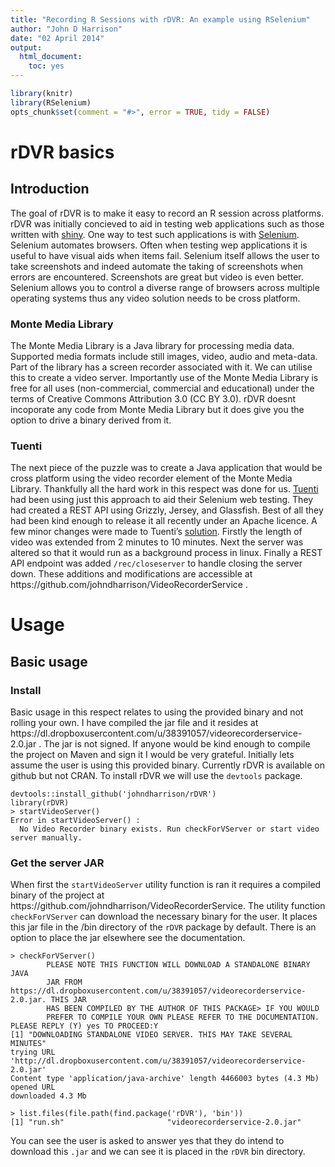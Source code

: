 ```yaml
---
title: "Recording R Sessions with rDVR: An example using RSelenium"
author: "John D Harrison"
date: "02 April 2014"
output:
  html_document:
    toc: yes
---
```


<!--
%\VignetteEngine{knitr::knitr}
%\VignetteIndexEntry{rDVR basics}
-->

```r
library(knitr)
library(RSelenium)
opts_chunk$set(comment = "#>", error = TRUE, tidy = FALSE)
```

# rDVR basics

## Introduction

The goal of rDVR is to make it easy to record an R session across platforms. rDVR was initially concieved to aid in testing web applications such as those written with [shiny](http://www.rstudio.com/shiny/). One way to test such applications is with [Selenium](http://docs.seleniumhq.org/). Selenium automates browsers. Often when testing wep applications it is useful to have visual aids when items fail. Selenium itself allows the user to take screenshots and indeed automate the taking of screenshots when errors are encountered. Screenshots are great but video is even better. Selenium allows you to control a diverse range of browsers across multiple operating systems thus any video solution needs to be cross platform.

### Monte Media Library

The Monte Media Library is a Java library for processing media data. Supported media formats include still images, video, audio and meta-data. Part of the library has a screen recorder associated with it. We can utilise this to create a video server. Importantly use of the Monte Media Library is free for all uses (non-commercial, commercial and educational) under the terms of Creative Commons Attribution 3.0 (CC BY 3.0). rDVR doesnt incoporate any code from Monte Media Library but it does give you the option to drive a binary derived from it. 

### Tuenti

The next piece of the puzzle was to create a Java application that would be cross platform using the video recorder element of the Monte Media Library. Thankfully all the hard work in this respect was done for us. [Tuenti](http://corporate.tuenti.com/en/dev/blog/video-recordings-of-browser-tests) had been using just this approach to aid their Selenium web testing. They had created a REST API using 
Grizzly, Jersey, and Glassfish. Best of all they had been kind enough to release it all recently under an Apache licence.
A few minor changes were made to Tuenti's [solution](https://github.com/tuenti/VideoRecorderService). Firstly the length of video was extended from 2 minutes to 10 minutes. Next the server was altered so that it would run as a background process in linux. Finally a REST API endpoint was added `/rec/closeserver` to handle closing the server down. These additions and modifications are accessible at https://github.com/johndharrison/VideoRecorderService .

# Usage

## Basic usage

### Install
Basic usage in this respect relates to using the provided binary and not rolling your own. I have compiled the jar file and it resides at https://dl.dropboxusercontent.com/u/38391057/videorecorderservice-2.0.jar . The jar is not signed. If anyone would be kind enough to compile the project on Maven and sign it I would be very grateful. Initially lets assume the user is using this provided binary. Currently rDVR is available on github but not CRAN. To install rDVR we will use the `devtools` package.

```
devtools::install_github('johndharrison/rDVR')
library(rDVR)
> startVideoServer()
Error in startVideoServer() : 
  No Video Recorder binary exists. Run checkForVServer or start video server manually.

```
### Get the server JAR
When first the `startVideoServer` utility function is ran it requires a compiled binary of the project at https://github.com/johndharrison/VideoRecorderService. The utility function `checkForVServer` can download the necessary binary for the user. It places this jar file in the /bin directory of the `rDVR` package by default. There is an option to place the jar elsewhere see the documentation. 

```
> checkForVServer()
        PLEASE NOTE THIS FUNCTION WILL DOWNLOAD A STANDALONE BINARY JAVA
        JAR FROM https://dl.dropboxusercontent.com/u/38391057/videorecorderservice-2.0.jar. THIS JAR
        HAS BEEN COMPILED BY THE AUTHOR OF THIS PACKAGE> IF YOU WOULD 
        PREFER TO COMPILE YOUR OWN PLEASE REFER TO THE DOCUMENTATION.
PLEASE REPLY (Y) yes TO PROCEED:Y
[1] "DOWNLOADING STANDALONE VIDEO SERVER. THIS MAY TAKE SEVERAL MINUTES"
trying URL 'http://dl.dropboxusercontent.com/u/38391057/videorecorderservice-2.0.jar'
Content type 'application/java-archive' length 4466003 bytes (4.3 Mb)
opened URL
downloaded 4.3 Mb

> list.files(file.path(find.package('rDVR'), 'bin'))
[1] "run.sh"                       "videorecorderservice-2.0.jar"

```

You can see the user is asked to answer yes that they do intend to download this `.jar` and we can see it is placed in the `rDVR` bin directory. 
